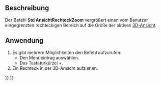 <languages/>

{{Docnav/de
|[[Std_ViewZoomOut/de|AnsichtVerkleinern]]
|[[Std_ViewDockUndockFullscreen/de|AnsichtAndockenAbdockenVollbild]]
|[[Std_View_Menu/de|Std Menü Ansicht]]
|IconL=Std_ViewZoomOut.svg
|IconR=
|IconC=Freecad.svg
}}

{{GuiCommand/de
|Name=Std ViewBoxZoom
|Name/de=Std AnsichtRechteckZoom
|MenuLocation=Ansicht → Zoom → Zoomen mit Rechteck
|Workbenches=Alle
|Shortcut={{KEY|Ctrl}}+{{KEY|B}}
|SeeAlso=[[Std_ViewZoomIn/de|Std Vergrößern]], [[Std_ViewZoomOut/de|Std Verkleinern]]
}}

<span id="Description"></span>
==Beschreibung==

Der Befehl '''Std AnsichtRechteckZoom''' vergrößert einen vom Benutzer eingegrenzten rechteckigen Bereich auf die Größe der aktiven [[3D_View/de|3D-Ansicht]].

<span id="Usage"></span>
==Anwendung==

# Es gibt mehrere Möglichkeiten den Befehl aufzurufen:
#* Den Menüeintrag {{MenuCommand|Ansicht → Zoom → [[Image:Std_ViewBoxZoom.svg|16px]] Zoomen mit Rechteck}} auswählen.
#* Das Tastaturkürzel {{KEY|Ctrl}}+{{KEY|B}}.
# Ein Rechteck in der 3D-Ansicht aufziehen.


{{Docnav/de
|[[Std_ViewZoomOut/de|AnsichtVerkleinern]]
|[[Std_ViewDockUndockFullscreen/de|AnsichtAndockenAbdockenVollbild]]
|[[Std_View_Menu/de|Std Menü Ansicht]]
|IconL=Std_ViewZoomOut.svg
|IconR=
|IconC=Freecad.svg
}}

{{Std_Base_navi{{#translation:}}}}
{{Userdocnavi{{#translation:}}}}